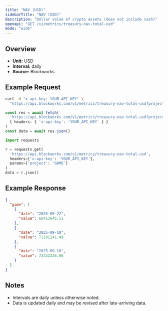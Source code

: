 ```yaml
---
title: "NAV (USD)"
sidebarTitle: "NAV (USD)"
description: "Dollar value of crypto assets (does not include cash)"
openapi: "GET /v1/metrics/treasury-nav-total-usd"
mode: "wide"
---
```


## Overview

- **Unit:** USD
- **Interval:** daily
- **Source:** Blockworks

## Example Request

<CodeGroup>

```bash cURL
curl -H "x-api-key: YOUR_API_KEY" \
  "https://api.blockworks.com/v1/metrics/treasury-nav-total-usd?project=GAME"
```

```typescript TypeScript
const res = await fetch(
  'https://api.blockworks.com/v1/metrics/treasury-nav-total-usd?project=GAME',
  { headers: { 'x-api-key': 'YOUR_API_KEY' } }
)
const data = await res.json()
```

```python Python
import requests

r = requests.get(
  'https://api.blockworks.com/v1/metrics/treasury-nav-total-usd',
  headers={'x-api-key': 'YOUR_API_KEY'},
  params={'project': 'GAME'}
)
data = r.json()
```

</CodeGroup>

## Example Response

```json
{
  "game": [
    {
      "date": "2025-09-22",
      "value": 66413646.51
    },
    {
      "date": "2025-09-19",
      "value": 71101141.49
    },
    {
      "date": "2025-09-18",
      "value": 72332226.06
    }
  ]
}
```

## Notes
- Intervals are daily unless otherwise noted.
- Data is updated daily and may be revised after late-arriving data.